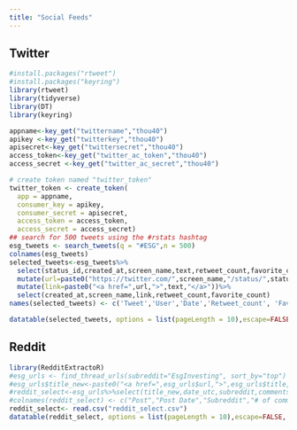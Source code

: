 ```yaml
---
title: "Social Feeds"
---
```


::: panel-tabset
## Twitter

```r
#install.packages("rtweet")
#install.packages("keyring")
library(rtweet)
library(tidyverse)
library(DT)
library(keyring)

appname<-key_get("twittername","thou40")
apikey <-key_get("twitterkey","thou40")
apisecret<-key_get("twittersecret","thou40")
access_token<-key_get("twitter_ac_token","thou40")
access_secret <-key_get("twitter_ac_secret","thou40")

# create token named "twitter_token"
twitter_token <- create_token(
  app = appname,
  consumer_key = apikey,
  consumer_secret = apisecret,
  access_token = access_token,
  access_secret = access_secret)
## search for 500 tweets using the #rstats hashtag
esg_tweets <- search_tweets(q = "#ESG",n = 500)
colnames(esg_tweets)
selected_tweets<-esg_tweets%>%
  select(status_id,created_at,screen_name,text,retweet_count,favorite_count)%>%
  mutate(url=paste0("https://twitter.com/",screen_name,"/status/",status_id))%>%
  mutate(link=paste0("<a href=",url,">",text,"</a>"))%>%
  select(created_at,screen_name,link,retweet_count,favorite_count)
names(selected_tweets) <- c('Tweet','User','Date','Retweet_count', 'Favorite_count')
```

```r
datatable(selected_tweets, options = list(pageLength = 10),escape=FALSE, class = 'cell-border stripe')
```

## Reddit

```r
library(RedditExtractoR)
#esg_urls <- find_thread_urls(subreddit="EsgInvesting", sort_by="top")
#esg_urls$title_new<-paste0("<a href=",esg_urls$url,">",esg_urls$title,"</a>")
#reddit_select<-esg_urls%>%select(title_new,date_utc,subreddit,comments)%>%distinct()
#colnames(reddit_select) <- c("Post","Post Date","Subreddit","# of comments")
reddit_select<- read.csv("reddit_select.csv")
datatable(reddit_select, options = list(pageLength = 10),escape=FALSE, class = "cell-border stripe")
```
:::
